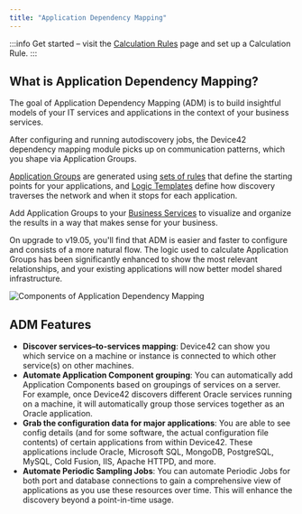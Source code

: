 ```yaml
---
title: "Application Dependency Mapping"
---
```


:::info
Get started – visit the [Calculation Rules](/apps/application-groups/calculation-rules/) page and set up a Calculation Rule.
:::

## What is Application Dependency Mapping?

The goal of Application Dependency Mapping (ADM) is to build insightful models of your IT services and applications in the context of your business services.

After configuring and running autodiscovery jobs, the Device42 dependency mapping module picks up on communication patterns, which you shape via Application Groups. 

[Application Groups](/apps/application-groups) are generated using [sets of rules](/apps/application-groups/calculation-rules) that define the starting points for your applications, and [Logic Templates](apps/application-groups#calculation-logic-templates) define how discovery traverses the network and when it stops for each application.

Add Application Groups to your [Business Services](/apps/business-services) to visualize and organize the results in a way that makes sense for your business. 

On upgrade to v19.05, you'll find that ADM is easier and faster to configure and consists of a more natural flow. The logic used to calculate Application Groups has been significantly enhanced to show the most relevant relationships, and your existing applications will now better model shared infrastructure. 

![Components of Application Dependency Mapping](/assets/images/application-dependency-mapping/ADM-v19.05-2.png)

## ADM Features

- **Discover services–to-services mapping**: Device42 can show you which service on a machine or instance is connected to which other service(s) on other machines.
- **Automate Application Component grouping**: You can automatically add Application Components based on groupings of services on a server. For example, once Device42 discovers different Oracle services running on a machine, it will automatically group those services together as an Oracle application.
- **Grab the configuration data for major applications**: You are able to see config details (and for some software, the actual configuration file contents) of certain applications from within Device42. These applications include Oracle, Microsoft SQL, MongoDB, PostgreSQL, MySQL, Cold Fusion, IIS, Apache HTTPD, and more.
- **Automate Periodic Sampling Jobs**: You can automate Periodic Jobs for both port and database connections to gain a comprehensive view of applications as you use these resources over time. This will enhance the discovery beyond a point-in-time usage.
